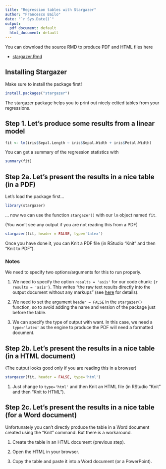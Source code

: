 ```yaml
---
title: "Regression tables with Stargazer"
author: "Francesco Bailo"
date: "`r Sys.Date()`"
output:
  pdf_document: default
  html_document: default
---
```


You can download the source RMD to produce PDF and HTML files here

* [stargazer.Rmd](./stargazer.Rmd)


## Installing Stargazer 

Make sure to install the package first!

```r
install.packages("stargazer")
```

The stargazer package helps you to print out nicely edited tables from your regressions.

## Step 1. Let's produce some results from a linear model

```r
fit <- lm(iris$Sepal.Length ~ iris$Sepal.Width + iris$Petal.Width)
```

You can get a summary of the regression statistics with

```r
summary(fit)
```

## Step 2a. Let's present the results in a nice table (in a PDF)

Let's load the package first...

```r
library(stargazer)
```

... now we can use the function `stargazer()` with our `lm` object named `fit`.

(You won't see any output if you are not reading this from a PDF)

```r
stargazer(fit, header = FALSE, type='latex')
```

Once you have done it, you can Knit a PDF file (in RStudio "Knit" and then "Knit to PDF"). 


### Notes

We need to specify two options/arguments for this to run properly.

1. We need to specify the option `results = 'asis'` for our code chunk: `{r results = 'asis'}`. This writes "the raw text results directly into the output document without any markups" (see [here](https://yihui.org/knitr/options/#text-output) for details).

2. We need to set the argument `header = FALSE` in the `stargazer()` function, so to avoid adding the name and version of the package just before the table.

3. We can specify the type of output with want. In this case, we need a `type='latex'` as the engine to produce the PDF will need a \LaTeX  formatted document. 

## Step 2b. Let's present the results in a nice table (in a HTML document)

(The output looks good only if you are reading this in a browser)

```r
stargazer(fit, header = FALSE, type='html')
```

1. Just change to `type='html'` and then Knit an HTML file (in RStudio "Knit" and then "Knit to HTML"). 

## Step 2c. Let's present the results in a nice table (for a Word document)

Unfortunately you can't directly produce the table in a Word document created using the "Knit" command. But there is a workaround.

1. Create the table in an HTML document (previous step).

2. Open the HTML in your browser.

3. Copy the table and paste it into a Word document (or a PowerPoint). 



